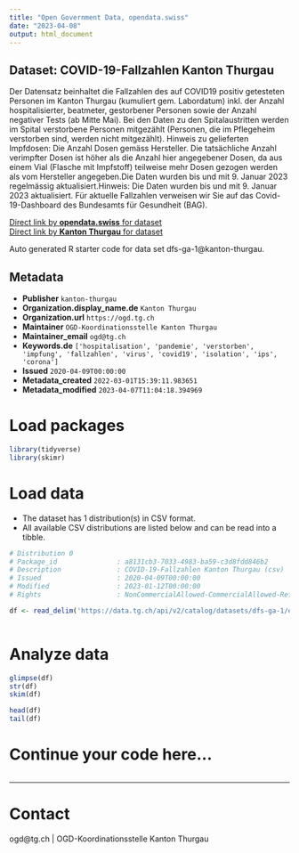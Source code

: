```yaml
---
title: "Open Government Data, opendata.swiss"
date: "2023-04-08"
output: html_document
---
```


## Dataset: COVID-19-Fallzahlen Kanton Thurgau

Der Datensatz beinhaltet die Fallzahlen des auf COVID19 positiv getesteten Personen im Kanton Thurgau (kumuliert gem. Labordatum) inkl. der Anzahl hospitalisierter, beatmeter, gestorbener Personen sowie der Anzahl negativer Tests (ab Mitte Mai). Bei den Daten zu den Spitalaustritten werden im Spital verstorbene Personen mitgezählt (Personen, die im Pflegeheim verstorben sind, werden nicht mitgezählt). Hinweis zu gelieferten Impfdosen: Die Anzahl Dosen gemäss Hersteller. Die tatsächliche Anzahl verimpfter Dosen ist höher als die Anzahl hier angegebener Dosen, da aus einem Vial (Flasche mit Impfstoff) teilweise mehr Dosen gezogen werden als vom Hersteller angegeben.Die Daten wurden bis und mit 9. Januar 2023 regelmässig aktualisiert.Hinweis: Die Daten wurden bis und mit 9. Januar 2023 aktualisiert. Für aktuelle Fallzahlen verweisen wir Sie auf das Covid-19-Dashboard des Bundesamts für Gesundheit (BAG). 

[Direct link by **opendata.swiss** for dataset](https://opendata.swiss/de/dataset/covid-19-fallzahlen-kanton-thurgau)<br>
[Direct link by **Kanton Thurgau** for dataset](https://data.tg.ch/explore/dataset/dfs-ga-1/)

Auto generated R starter code for data set dfs-ga-1@kanton-thurgau.

## Metadata

- **Publisher** `kanton-thurgau`
- **Organization.display_name.de** `Kanton Thurgau`
- **Organization.url** `https://ogd.tg.ch`
- **Maintainer** `OGD-Koordinationsstelle Kanton Thurgau`
- **Maintainer_email** `ogd@tg.ch`
- **Keywords.de** `['hospitalisation', 'pandemie', 'verstorben', 'impfung', 'fallzahlen', 'virus', 'covid19', 'isolation', 'ips', 'corona']`
- **Issued** `2020-04-09T00:00:00`
- **Metadata_created** `2022-03-01T15:39:11.983651`
- **Metadata_modified** `2023-04-07T11:04:18.394969`


# Load packages

```r

library(tidyverse)
library(skimr)

```

# Load data

-   The dataset has 1 distribution(s) in CSV format.
-   All available CSV distributions are listed below and can be read into a tibble.

```r

# Distribution 0
# Package_id               : a8131cb3-7033-4983-ba59-c3d8fdd846b2
# Description              : COVID-19-Fallzahlen Kanton Thurgau (csv)
# Issued                   : 2020-04-09T00:00:00
# Modified                 : 2023-01-12T00:00:00
# Rights                   : NonCommercialAllowed-CommercialAllowed-ReferenceRequired

df <- read_delim('https://data.tg.ch/api/v2/catalog/datasets/dfs-ga-1/exports/csv')



```

# Analyze data

```r

glimpse(df)
str(df)
skim(df)

head(df)
tail(df)

```

# Continue your code here...

```r

```

------------------------------------------------------------------------

# Contact

ogd@tg.ch | OGD-Koordinationsstelle Kanton Thurgau
